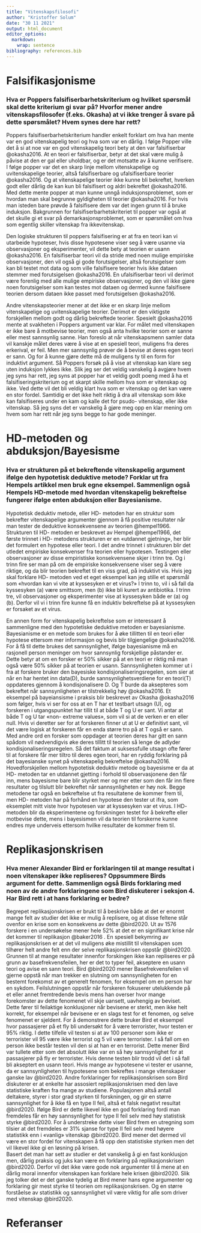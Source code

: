 ```yaml
---
title: "Vitenskapsfilosofi"
author: "Kristoffer Solum"
date: "30 11 2021"
output: html_document
editor_options: 
  markdown: 
    wrap: sentence
bibliography: references.bib
---
```


# Falsifikasjonisme

### Hva er Poppers falsifiserbarhetskriterium og hvilket spørsmål skal dette kriterium gi svar på? Hvorfor mener andre vitenskapsfilosofer (f.eks. Okasha) at vi ikke trenger å svare på dette spørsmålet? Hvem synes dere har rett?

Poppers falsifiserbarhetskriterium handler enkelt forklart om hva han mente var en god vitenskapelig teori og hva som var en dårlig.
I følge Popper ville det å si at noe var en god vitenskapelig teori bety at den var falsifiserbar @okasha2016.
At en teori er falsifiserbar, betyr at det skal være mulig å påvise at den er gal eller uholdbar, og er det motsatte av å kunne verifisere.
I følge popper var det en skarp linje mellom vitenskapelige og uvitenskapelige teorier, altså falsifiserbare og ufalsifiserbare teorier @okasha2016.
Og at vitenskapelige teorier ikke kunne bli bekreftet, hverken godt eller dårlig de kan kun bli falsifisert og aldri bekreftet @okasha2016.
Med dette mente popper at man kunne unngå induksjonsproblemet, som er hvordan man skal begrunne gyldigheten til teorier @okasha2016.
For hvis man isteden bare prøvde å falsifisere dem var det ingen grunn til å bruke induksjon.
Bakgrunnen for falsifiserbarhetskriteriet til popper var også at det skulle gi et svar på demarkasjonsproblemet, som er spørsmålet om hva som egentlig skiller vitenskap fra ikkevitenskap.

Den logiske strukturen til poppers falsifisering er at fra en teori kan vi utarbeide hypoteser, hvis disse hypotesene viser seg å være usanne via observasjoner og eksperimenter, vil dette bety at teorien er usann @okasha2016.
En falsifiserbar teori vil da stride med noen mulige empiriske observasjoner, den vil også gi gode forutsigelser, altså forutsigelser som kan bli testet mot data og som ville falsifisere teorier hvis ikke dataen stemmer med forutsigelsen @okasha2016.
En ufalsifiserbar teori vil derimot være forenlig med alle mulige empiriske observasjoner, og den vil ikke gjøre noen forutsigelser som kan testes mot dataen og dermed kunne falsifisere teorien dersom dataen ikke passet med forutsigelsen @okasha2016.

Andre vitenskapsteorier mener at det ikke er en skarp linje mellom vitenskapelige og uvitenskapelige teorier.
Derimot er den viktigste forskjellen mellom godt og dårlig bekreftede teorier.
Spesielt @okasha2016 mente at svakheten i Poppers argument var klar.
For målet med vitenskapen er ikke bare å motbevise teorier, men også anta hvilke teorier som er sanne eller mest sannsynlig sanne.
Han foreslo at når vitenskapsmenn samler data vil kanskje målet deres være å vise at en spesiell teori, muligens fra deres erkerival, er feil.
Men mer sannsynlig prøver de å bevise at deres egen teori er sann.
Og for å kunne gjøre dette må de muligens ty til en form for induktivt argument.
Så Poppers forsøk på å vise at vitenskap kan klare seg uten induksjon lykkes ikke.
Slik jeg ser det veldig vanskelig å avgjøre hvem jeg syns har rett, jeg syns at popper har et veldig godt poeng med å ha et falsifiseringskriterium og et skarpt skille mellom hva som er vitenskap og ikke.
Ved dette vil det bli veldig klart hva som er vitenskap og det kan være en stor fordel.
Samtidig er det ikke helt riktig å dra all vitenskap som ikke kan falsifiseres under en kam og kalle det for psudo- vitenskap, eller ikke vitenskap.
Så jeg syns det er vanskelig å gjøre meg opp en klar mening om hvem som har rett når jeg syns begge to har gode meninger.

# HD-metoden og abduksjon/Bayesisme

### Hva er strukturen på et bekreftende vitenskapelig argument ifølge den hypotetisk deduktive metode? Forklar ut fra Hempels artikkel men bruk egne eksempel. Sammenlign også Hempels HD-metode med hvordan vitenskapelig bekreftelse fungerer ifølge enten abduksjon eller Bayesianisme.

Hypotetisk deduktiv metode, eller HD- metoden har en struktur som bekrefter vitenskapelige argumenter gjennom å få positive resultater når man tester de deduktive konsekvensene av teorien @hempel1966.
Strukturen til HD- metoden er beskrevet av Hempel @hempel1966, det første trinnet i HD- metodens strukturen er en «utdannet gjetning», her blir det formulert en hypotese eller teori.
I det andre trinnet i strukturen blir det utledet empiriske konsekvenser fra teorien eller hypotesen.
Testingen eller observasjoner av disse empiristiske konsekvensene skjer i trinn tre.
Og i trinn fire ser man på om de empiriske konsekvensene viser seg å være riktige, og da blir teorien bekreftet til en viss grad, på induktivt vis.
Hvis jeg skal forklare HD- metoden ved et eget eksempel kan jeg stille et spørsmål som «hvordan kan vi vite at kyssesyken er et virus?»
I trinn to, vil i så fall da kyssesyken (a) være smittsom, men (b) ikke bli kurert av antibiotika.
I trinn tre, vil observasjoner og eksperimenter vise at kyssesyken både er (a) og (b).
Derfor vil vi i trinn fire kunne få en induktiv bekreftelse på at kyssesyken er forsaket av et virus.

En annen form for vitenskapelig bekreftelse som er interessant å sammenligne med den hypotetiske deduktive metoden er bayesianisme.
Bayesianisme er en metode som brukes for å øke tillitten til en teori eller hypotese ettersom mer informasjon og bevis blir tilgjengelige @okasha2016.
For å få til dette brukes det sannsynlighet, ifølge bayesianisme må en rasjonell person meninger om hvor sannsynlig forskjellige påstander er.
Dette betyr at om en forsker er 50% sikker på at en teori er riktig må man også være 50% sikker på at teorien er usann.
Sannsynligheten kommer ut i fra at forskere bruker den bayesiske kondisjonaliseringsregelen, som sier at når en har hentet inn data(D), burde sannsynlighetsverdiene for en teori(T) oppdateres gjennom å kondisjonalisere D.
Og T burde da aksepteres som bekreftet når sannsynligheten er tilstrekkelig høy @okasha2016.
Et eksempel på bayeiansisme i praksis blir beskrevet av Okasha @okasha2016 som følger, hvis vi ser for oss at en T har et testbart utsagn (U), og forskeren i utgangspunktet har tillit til at både T og U er sant.
Vi antar at både T og U tar «non- extreme values», som vil si at de verken er en eller null.
Hvis vi deretter ser for at forskeren finner ut at U er definitivt sant, vil det være logisk at forskeren får en enda større tro på at T også er sann.
Med andre ord en forsker som oppdager at teorien deres har gitt en sann spådom vil nødvendigvis øke deres tillitt til teorien så lenge de adlyder kondisjonaliseringsregelen.
Så det faktum at suksessfulle utsagn ofte fører til at forskere får mer tiltro til deres egen teori, har en ryddig forklaring på det bayesianske synet på vitenskapelig bekreftelse @okasha2016.
Hovedforskjellen mellom hypotetisk deduktiv metode og bayesisme er da at HD- metoden tar en utdannet gjetting i forhold til observasjonene den får inn, mens bayesisme bare blir styrket mer og mer etter som den får inn flere resultater og tilslutt blir bekreftet når sannsynligheten er høy nok.
Begge metodene tar også en bekreftelse ut fra resultatene de kommer frem til, men HD- metoden har på forhånd en hypotese den tester ut ifra, som eksemplet mitt viste hvor hypotesen var at kyssesyken var et virus.
I HD- metoden blir da eksperimentene og forskningen testet for å bekrefte eller motbevise dette, mens i bayesismen vil da teorien til forskerne kunne endres mye underveis ettersom hvilke resultater de kommer frem til.

# Replikasjonskrisen

### Hva mener Alexander Bird er forklaringen til at mange resultat i noen vitenskaper ikke repliseres? Oppsummere Birds argument for dette. Sammenlign også Birds forklaring med noen av de andre forklaringene som Bird diskuterer i seksjon 4. Har Bird rett i at hans forklaring er bedre?

Begrepet replikasjonskrisen er brukt til å beskrive både at det er enormt mange felt av studier det ikke er mulig å replisere, og at disse feltene står ovenfor en krise som en konsekvens av dette @bird2020.
Ut av 1576 forskere i en undersøkelse mener hele 52% at det er en signifikant krise når det kommer til replikasjon @baker2016 .
En spesiell bekymring av replikasjonskrisen er at det vil muligens øke mistillit til vitenskapen som tilhører helt andre felt enn der selve replikasjonskrisen oppstår @bird2020.\
Grunnen til at mange resultater innenfor forskingen ikke kan repliseres er på grunn av basefrekvensfeilen, her er det to typer feil, akseptere en usann teori og avise en sann teori.
Bird @bird2020 mener Basefrekvensfeilen vil gjerne oppstå når man trekker en slutning om sannsynligheten for en bestemt forekomst av et generelt fenomen, for eksempel om en person har en sykdom.
Feilslutningen oppstår når forskeren fokuserer utelukkende på et eller annet fremtredende bevis mens han overser hvor mange forekomster av dette fenomenet vil skje uansett, uavhengig av beviset.
Dette fører til feilaktige konklusjoner når bevisene er sterkt, men ikke helt korrekt, for eksempel når bevisene er en slags test for et fenomen, og selve fenomenet er sjeldent.
For å demonstrere dette bruker Bird et eksempel hvor passasjerer på et fly bli undersøkt for å være terrorister, hvor testen er 95% riktig.
I dette tilfelle vil testen si at av 100 personer som ikke er terrorister vil 95 være ikke terrorist og 5 vil være terrorister.
I så fall om en person ikke består testen vil den si at han er en terrorist.
Dette mener Bird var tullete etter som det absolutt ikke var en så høy sannsynlighet for at passasjerer på fly er terrorister.
Hvis denne testen blir trodd vil det i så fall bli akseptert en usann teori.
Hvis mange av hypotesene vi tester er usanne, da er sannsynligheten til hypotesene som bekreftes i mange vitenskaper ganske lav @bird2020.
Andre forklaringer for replikasjonskrisen som Bird diskuterer er at enkelte har assosiert replikasjonskrisen med den lave statistiske kraften fra mange av studiene.
Populasjonen altså antall deltakere, styrer i stor grad styrken til forskningen, og gir en større sannsynlighet for å ikke få en type II feil, altså et falsk negativt resultat @bird2020.
Ifølge Bird er dette likevel ikke en god forklaring fordi man fremdeles får en høy sannsynlighet for type II feil selv med høy statistisk styrke @bird2020.
For å understreke dette viser Bird frem en utregning som tilsier at det fremdeles er 31% sjanse for type II feil selv med høyere statistikk enn i «vanlig» vitenskap @bird2020.
Bird mener det dermed vil være en stor fordel for vitenskapen å få opp den statistiske styrken men det vil likevel ikke gi en løsning på krisen.\
Basert det man har sett av studier er det vanskelig å gi en fast konklusjon men, dårlig praksis og juks kan være en forklaring på replikasjonskrisen @bird2020.
Derfor vil det ikke være gode nok argumenter til å mene at en dårlig moral innenfor vitenskapen kan forklare hele krisen @bird2020.
Slik jeg tolker det er det ganske tydelig at Bird mener hans egne argumenter og forklaring gir mest styrke til teorien om replikasjonskrisen.
Og en større forståelse av statistikk og sannsynlighet vil være viktig for alle som driver med vitenskap @bird2020.

# Referanser
